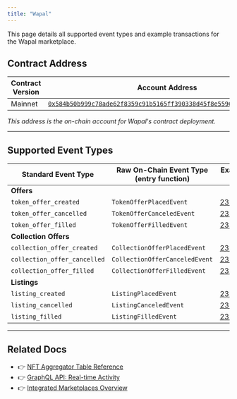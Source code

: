 ```yaml
---
title: "Wapal"
---
```



<Aside type="note">
  This page details all supported event types and example transactions for the Wapal marketplace.
</Aside>

## Contract Address

| Contract Version | Account Address                                                                                                                                                                                                       |
| ---------------- | --------------------------------------------------------------------------------------------------------------------------------------------------------------------------------------------------------------------- |
| Mainnet          | [`0x584b50b999c78ade62f8359c91b5165ff390338d45f8e55969a04e65d76258c9`](https://explorer.aptoslabs.com/account/0x584b50b999c78ade62f8359c91b5165ff390338d45f8e55969a04e65d76258c9/modules/code/events?network=mainnet) |

_This address is the on-chain account for Wapal's contract deployment._

***

## Supported Event Types

| Standard Event Type          | Raw On-Chain Event Type (entry function) | Example Txn Version                                                         |
| ---------------------------- | ---------------------------------------- | --------------------------------------------------------------------------- |
| **Offers**                   |                                          |                                                                             |
| `token_offer_created`        | `TokenOfferPlacedEvent`                  | [2382313982](https://explorer.aptoslabs.com/txn/2382313982?network=mainnet) |
| `token_offer_cancelled`      | `TokenOfferCanceledEvent`                | [2381810159](https://explorer.aptoslabs.com/txn/2381810159?network=mainnet) |
| `token_offer_filled`         | `TokenOfferFilledEvent`                  | [2313248448](https://explorer.aptoslabs.com/txn/2313248448?network=mainnet) |
| **Collection Offers**        |                                          |                                                                             |
| `collection_offer_created`   | `CollectionOfferPlacedEvent`             | [2382373209](https://explorer.aptoslabs.com/txn/2382373209?network=mainnet) |
| `collection_offer_cancelled` | `CollectionOfferCanceledEvent`           | [2382373978](https://explorer.aptoslabs.com/txn/2382373978?network=mainnet) |
| `collection_offer_filled`    | `CollectionOfferFilledEvent`             | [2382219668](https://explorer.aptoslabs.com/txn/2382219668?network=mainnet) |
| **Listings**                 |                                          |                                                                             |
| `listing_created`            | `ListingPlacedEvent`                     | [2382251863](https://explorer.aptoslabs.com/txn/2382251863?network=mainnet) |
| `listing_cancelled`          | `ListingCanceledEvent`                   | [2381742315](https://explorer.aptoslabs.com/txn/2381742315?network=mainnet) |
| `listing_filled`             | `ListingFilledEvent`                     | [2382221134](https://explorer.aptoslabs.com/txn/2382221134?network=mainnet) |

***

## Related Docs

- 👉 [NFT Aggregator Table Reference](../../../../../build/indexer/nft-aggregator/nft-aggregator-table)
- 👉 [GraphQL API: Real-time Activity](../../../../../build/indexer/nft-aggregator/graphql-api)
- 👉 [Integrated Marketplaces Overview](../../../../../build/indexer/nft-aggregator/marketplaces)
